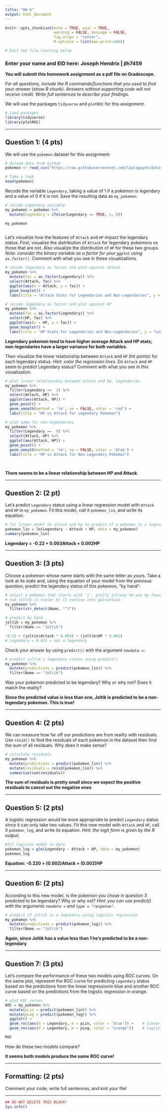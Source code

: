 ```yaml
---
title: "HW 6"
output: html_document
---
```


```r
knitr::opts_chunk$set(echo = TRUE, eval = TRUE,  
                      warning = FALSE, message = FALSE, 
                      fig.align = "center",
                      R.options = list(max.print=100))

# Edit the file starting below
```

### Enter your name and EID here: Joseph Hendrix | jlh7459

**You will submit this homework assignment as a pdf file on Gradescope.**

*For all questions, include the R commands/functions that you used to find your answer (show R chunk). Answers without supporting code will not receive credit. Write full sentences to describe your findings.*

We will use the packages `tidyverse` and  `plotROC` for this assignment.

```r
# Load packages
library(tidyverse)
library(plotROC)
```

------------------------------------------------------------------------

## Question 1: (4 pts)

We will use the `pokemon` dataset for this assignment:

```r
# Upload data from GitHub
pokemon <- read_csv("https://raw.githubusercontent.com/laylaguyot/datasets/main//pokemon.csv")

# Take a look 
head(pokemon)
```

Recode the variable `Legendary`, taking a value of 1 if a pokemon is legendary and a value of 0 if it is not. Save the resulting data as `my_pokemon`.

```r
# recode Legendary variable
my_pokemon = pokemon %>%
  mutate(Legendary = ifelse(Legendary == TRUE, 1, 0))

my_pokemon
 
```

Let's visualize how the features of `Attack` and `HP` impact the legendary status. First, visualize the distribution of `Attack` for legendary pokemons vs those that are not. Also visualize the distribution of `HP` for these two groups. *Note: consider the binary variable as a factor for your `ggplot` using `as.factor()`.* Comment with what you see in these visualizations.

```r
# recode legendary as factor and plot against attack
my_pokemon %>%
  mutate(fac = as.factor(Legendary)) %>%
  select(Attack, fac) %>%
  ggplot(aes(x = Attack, y = fac)) +
  geom_boxplot() +
  labs(title = "Attack Stats for Legendaries and Non-Legendaries", y = "Legendary Status")

# recode legendary as factor and plot against HP
my_pokemon %>%
  mutate(fac = as.factor(Legendary)) %>%
  select(HP, fac) %>%
  ggplot(aes(x = HP, y = fac)) +
  geom_boxplot() +
  labs(title = "HP Stats for Legendaries and Non-Legendaries", y = "Legendary Status")
```

**Legendary pokemon tend to have higher average Attack and HP stats; non-legendaries have a larger variance for both variables.**

Then visualize the linear relationship between `Attack` and `HP` (hit points) for each legendary status. *Hint: color the regression lines.* Do `Attack` and `HP` seem to predict Legendary status? Comment with what you see in this visualization.

```r
# plot linear relationship between attack and hp, legendaries
my_pokemon %>%
  filter(Legendary ==  1) %>%
  select(Attack, HP) %>%
  ggplot(aes(Attack, HP)) +
  geom_point() +
  geom_smooth(method = 'lm', se = FALSE, color = 'red') +
  labs(title = "HP vs Attack for Legendary Pokemon")

# plot same for non-legendaries
my_pokemon %>%
  filter(Legendary ==  0) %>%
  select(Attack, HP) %>%
  ggplot(aes(Attack, HP)) +
  geom_point() +
  geom_smooth(method = 'lm', se = FALSE, color = 'blue') +
  labs(title = "HP vs Attack for Non-Legendary Pokemon")

 
```

**There seems to be a linear relationship between HP and Attack.**

------------------------------------------------------------------------

## Question 2: (2 pt)

Let's predict `Legendary` status using a linear regression model with `Attack` and `HP` in `my_pokemon`. Fit this model, call it `pokemon_lin`, and write its equation.

```r
# fit linear model to attack and hp to predict if a pokemon is a legendary
pokemon_lin = lm(Legendary ~ Attack + HP, data = my_pokemon)
summary(pokemon_lin)
```

**Legendary = -0.22 + 0.003Attack + 0.002HP**

------------------------------------------------------------------------

## Question 3: (3 pts)

Choose a pokemon whose name starts with the same letter as yours. Take a look at its stats and, using the equation of your model from the previous question, predict the legendary status of this pokemon, "by hand":

```r
# select a pokemon that starts with 'j', prolly jolteon he was my favorite eeveelution as a kid
# nvm joltik is cooler bs it evolves into galvantula
my_pokemon %>%
  filter(str_detect(Name, "^J"))

# predict by hand
joltik = my_pokemon %>%
  filter(Name == "Joltik")

-0.22 + (joltik$Attack * 0.003) + (joltik$HP * 0.002)
# Legendary = 0.021 = not a legendary
```

Check your answer by using `predict()` with the argument `newdata =`:

```r
# predict joltik's legendary status using predict()
my_pokemon %>%
  mutate(predictions = predict(pokemon_lin)) %>%
  filter(Name == "Joltik")
```

Was your pokemon predicted to be legendary? Why or why not? Does it match the reality?

**Since the predicted value is less than one, Joltik is predicted to be a non-legendary pokemon. This is true!**

------------------------------------------------------------------------

## Question 4: (2 pts)

We can measure how far off our predictions are from reality with residuals. Use `resid()` to find the residuals of each pokemon in the dataset then find the sum of all residuals. Why does it make sense? 

```r
# calculate residuals
my_pokemon %>%
  mutate(predictions = predict(pokemon_lin)) %>%
  mutate(residuals = resid(pokemon_lin)) %>%
  summarize(sum(residuals))
```

**The sum of residuals is pretty small since we expect the positive residuals to cancel out the negative ones**

------------------------------------------------------------------------

## Question 5: (2 pts)

A logistic regression would be more appropriate to predict `Legendary` status since it can only take two values. Fit this new model with `Attack` and `HP`, call it `pokemon_log`, and write its equation. *Hint: the logit form is given by the R output.*

```r
#fit logistic model to data
pokemon_log = glm(Legendary ~ Attack + HP, data = my_pokemon)
pokemon_log
```

**Equation: -0.220 + (0.002)Attack + (0.002)HP**

------------------------------------------------------------------------

## Question 6: (2 pts)

According to this new model, is the pokemon you chose in question 3 predicted to be legendary? Why or why not? *Hint: you can use predict() with the arguments `newdata =` and `type = "response"`.*

```r
# predict if joltik is a legendary using logistic regression
my_pokemon %>%
  mutate(predictions = predict(pokemon_log)) %>%
  filter(Name == "Joltik")
```

**Again, since Joltik has a value less than 1 he's predicted to be a non-legendary**

------------------------------------------------------------------------

## Question 7: (3 pts)

Let's compare the performance of these two models using ROC curves. On the same plot, represent the ROC curve for predicting `Legendary` status based on the predictions from the linear regressionin blue and another ROC curve based on the predictions from the logistic regression in orange.

```r
# plot ROC curves
ROC = my_pokemon %>%
  mutate(pLin = predict(pokemon_lin)) %>%
  mutate(pLog = predict(pokemon_log)) %>%
  ggplot() +
  geom_roc(aes(d = Legendary, m = pLin, color = 'blue')) +    # linear
  geom_roc(aes(d = Legendary, m = pLog, color = "orange"))    # logistic

ROC
```

How do these two models compare?

**It seems both models produce the same ROC curve!**

------------------------------------------------------------------------

## Formatting: (2 pts)

Comment your code, write full sentences, and knit your file!

------------------------------------------------------------------------

```r
## DO NOT DELETE THIS BLOCK!
Sys.info()
```